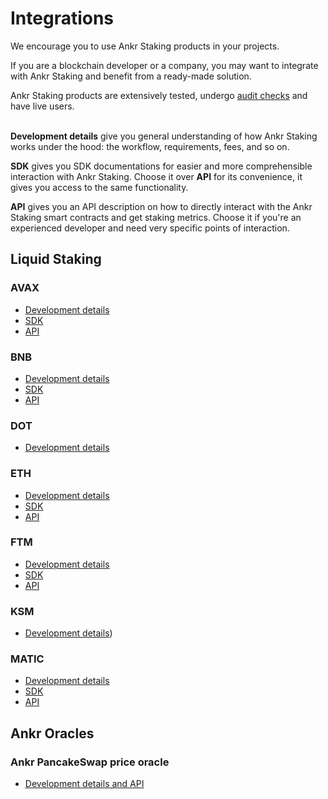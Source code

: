 # Integrations

We encourage you to use Ankr Staking products in your projects. 

If you are a blockchain developer or a company, you may want to integrate with Ankr Staking and benefit from a ready-made solution.

Ankr Staking products are extensively tested, undergo [audit checks](/staking/extra/audit-reports) and have live users.<br /><br />

**Development details** give you general understanding of how Ankr Staking works under the hood: the workflow, requirements, fees, and so on.

**SDK** gives you SDK documentations for easier and more comprehensible interaction with Ankr Staking. Choose it over **API** for its convenience, it gives you access to the same functionality.  

**API** gives you an API description on how to directly interact with the Ankr Staking smart contracts and get staking metrics. Choose it if you're an experienced developer and need very specific points of interaction.

  
## Liquid Staking

### AVAX

* [Development details](/staking-for-developers/dev-details/bnb-liquid-staking-mechanics/)
* [SDK](/staking-for-developers/sdk/liquid-staking-sdk/)
* [API](/staking-for-developers/smart-contract-api/avax-api/)

### BNB

* [Development details](/staking-for-developers/dev-details/bnb-liquid-staking-mechanics/)
* [SDK](/staking-for-developers/sdk/liquid-staking-sdk/)
* [API](/staking-for-developers/smart-contract-api/bnb-api/)

### DOT

* [Development details](/staking-for-developers/dev-details/dot-liquid-staking-mechanics/)

### ETH

* [Development details](/staking-for-developers/dev-details/eth-liquid-staking-mechanics/)
* [SDK](/staking-for-developers/sdk/liquid-staking-sdk/)
* [API](/staking-for-developers/smart-contract-api/eth-api/)

### FTM 

* [Development details](/staking-for-developers/dev-details/ftm-liquid-staking-mechanics/)
* [SDK](/staking-for-developers/sdk/liquid-staking-sdk/)
* [API](/staking-for-developers/smart-contract-api/ftm-api/)

### KSM

* [Development details](/staking-for-developers/dev-details/ksm-liquid-staking-mechanics/))


### MATIC

* [Development details](/staking-for-developers/dev-details/matic-liquid-staking-mechanics/)
* [SDK](/staking-for-developers/sdk/liquid-staking-sdk/)
* [API](/staking-for-developers/smart-contract-api/matic-api/)

## Ankr Oracles

### Ankr PancakeSwap price oracle

* [Development details and API](/staking-for-developers/oracles/pancakeswap-oracle/)

